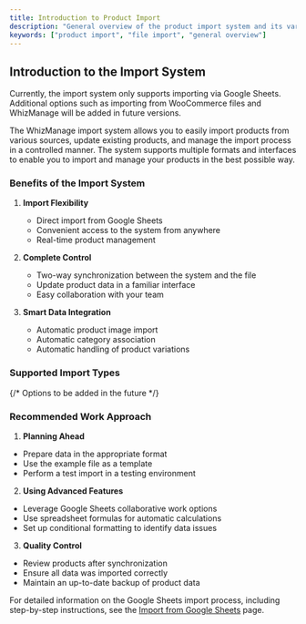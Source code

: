 ```yaml
---
title: Introduction to Product Import
description: "General overview of the product import system and its various capabilities"
keywords: ["product import", "file import", "general overview"]
---
```


## Introduction to the Import System

<Note title="Initial Version" type="info">
Currently, the import system only supports importing via Google Sheets. Additional options such as importing from WooCommerce files and WhizManage will be added in future versions.
</Note>

The WhizManage import system allows you to easily import products from various sources, update existing products, and manage the import process in a controlled manner. The system supports multiple formats and interfaces to enable you to import and manage your products in the best possible way.

### Benefits of the Import System

1. **Import Flexibility**
   - Direct import from Google Sheets
   - Convenient access to the system from anywhere
   - Real-time product management

2. **Complete Control**
   - Two-way synchronization between the system and the file
   - Update product data in a familiar interface
   - Easy collaboration with your team

3. **Smart Data Integration**
   - Automatic product image import
   - Automatic category association
   - Automatic handling of product variations

### Supported Import Types

<CardGrid>
  <Card
    subtitle="Import Option"
    title="Import from Google Sheets"
    description="Connect and synchronize products using Google Sheets and manage them in real-time."
    href="/en/docs/import/spreadsheet"
    external={true}
  />
</CardGrid>

{/* Options to be added in the future
<CardGrid>
  <Card
    subtitle="Import Option"
    title="Import from WooCommerce Files"
    description="How to import products and variations from WooCommerce export files."
    href="/en/docs/import/woocommerce"
    external={true}
  />
  <Card
    subtitle="Import Option"
    title="Import from WhizManage Files"
    description="Simple import from other WhizManage systems using dedicated export files."
    href="/en/docs/import/whizmanage"
    external={true}
  />
  <Card
    subtitle="Import Option"
    title="Review Mode"
    description="How to check and edit products before finalizing import into the system."
    href="/en/docs/import/review"
    external={true}
  />
</CardGrid>
*/}

### Recommended Work Approach

1. **Planning Ahead**
  - Prepare data in the appropriate format
  - Use the example file as a template
  - Perform a test import in a testing environment

2. **Using Advanced Features**
  - Leverage Google Sheets collaborative work options
  - Use spreadsheet formulas for automatic calculations
  - Set up conditional formatting to identify data issues

3. **Quality Control**
  - Review products after synchronization
  - Ensure all data was imported correctly
  - Maintain an up-to-date backup of product data

<Note title="Important" type="warning">
For detailed information on the Google Sheets import process, including step-by-step instructions, see the <a href="/en/docs/import/spreadsheet">Import from Google Sheets</a> page.
</Note>